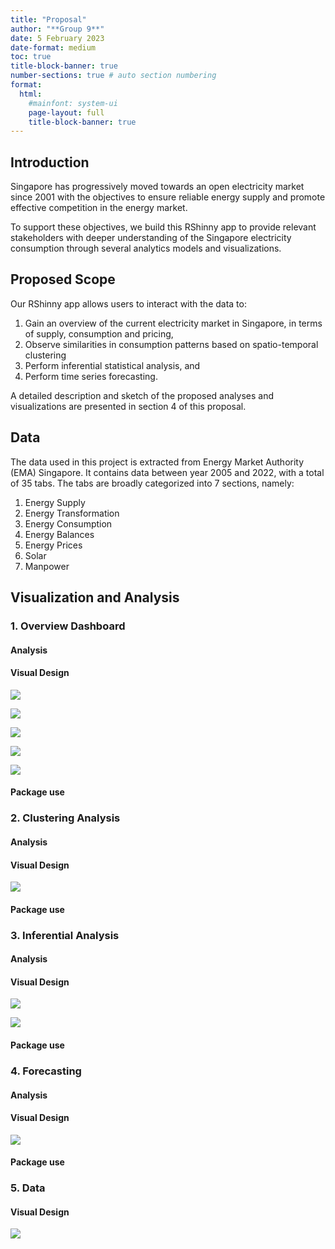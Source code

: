 ```yaml
---
title: "Proposal"
author: "**Group 9**"
date: 5 February 2023
date-format: medium
toc: true
title-block-banner: true
number-sections: true # auto section numbering
format: 
  html:
    #mainfont: system-ui
    page-layout: full
    title-block-banner: true
---
```


## Introduction

Singapore has progressively moved towards an open electricity market since 2001 with the objectives to ensure reliable energy supply and promote effective competition in the energy market.

To support these objectives, we build this RShinny app to provide relevant stakeholders with deeper understanding of the Singapore electricity consumption through several analytics models and visualizations.

## Proposed Scope

Our RShinny app allows users to interact with the data to:

1.  Gain an overview of the current electricity market in Singapore, in terms of supply, consumption and pricing,
2.  Observe similarities in consumption patterns based on spatio-temporal clustering
3.  Perform inferential statistical analysis, and
4.  Perform time series forecasting.

A detailed description and sketch of the proposed analyses and visualizations are presented in section 4 of this proposal.

## Data

The data used in this project is extracted from Energy Market Authority (EMA) Singapore. It contains data between year 2005 and 2022, with a total of 35 tabs. The tabs are broadly categorized into 7 sections, namely:

1.  Energy Supply
2.  Energy Transformation
3.  Energy Consumption
4.  Energy Balances
5.  Energy Prices
6.  Solar
7.  Manpower

## Visualization and Analysis

### 1. Overview Dashboard

#### Analysis

#### Visual Design

![](DesignDraft1.png)

![](DesignDraft2.png)

![](DesignDraft3.png)

![](DesignDraft5.png)

![](DesignDraft4.png)

#### Package use

### 2. Clustering Analysis

#### Analysis

#### Visual Design

![](DesignDraft6.png)

#### Package use

### 3. Inferential Analysis

#### Analysis

#### Visual Design

![](DesignDraft7.png)

![](DesignDraft8.png)

#### Package use

### 4. Forecasting

#### Analysis

#### Visual Design

![](DesignDraft9.png)

#### Package use

### 5. Data

#### Visual Design

![](DesignDraft10.png)
